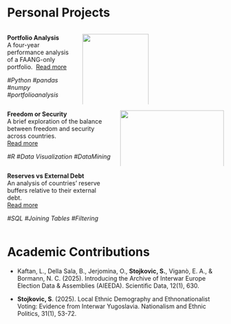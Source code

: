 # Personal Projects

::::: columns
::: {.column width="50%"}
**Portfolio Analysis**  
A four-year performance analysis of a FAANG-only portfolio.\  
[Read more](portfolio_analysis.qmd)

_#Python   #pandas   #numpy   #portfolioanalysis_ 
:::

::: {.column width="50%"}
![](figures/faang_stocks.png){width="100%"}

:::

::: {.column width="50%"}
:::
:::::

::::: columns
::: {.column width="50%"}
**Freedom or Security**\
A brief exploration of the balance between freedom and security across countries.\
[Read more](freedom_vs_security.qmd)

_#R   #Data Visualization   #DataMining_ 
:::

::: {.column width="50%"}
![](figures/plot_sec_freedom.png){width="100%"}
:::
:::::

::::: columns
::: {.column width="50%"}
**Reserves vs External Debt**  
An analysis of countries’ reserve buffers relative to their external debt.  
[Read more](reserves_to_govdebt.qmd)

_#SQL   #Joining Tables   #Filtering_ 
:::

::: {.column width="50%"}
:::
:::::


# Academic Contributions


- Kaftan, L., Della Sala, B., Jerjomina, O., **Stojkovic, S.**, Viganò, E. A., & Bormann, N. C. (2025). Introducing the Archive of Interwar Europe Election Data & Assemblies (AIEEDA). Scientific Data, 12(1), 630.

- **Stojkovic, S**. (2025). Local Ethnic Demography and Ethnonationalist Voting: Evidence from Interwar Yugoslavia. Nationalism and Ethnic Politics, 31(1), 53-72.

